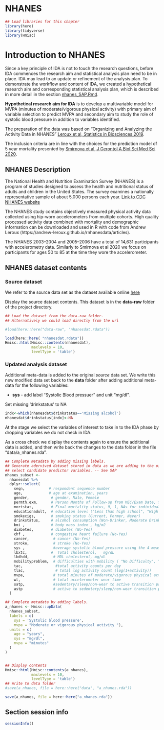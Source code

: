 # NHANES {-}


```r
## Load libraries for this chapter
library(here)
library(tidyverse)
library(Hmisc)
```

# Introduction to NHANES

Since a key principle of IDA is not to touch the research questions, before IDA commences the research aim and statistical analysis plan need to be in place. 
IDA may lead to an update or refinement of the analysis plan. To demonstrate the workflow and content of IDA, we created a hypothetical research aim and corresponding statistical analysis plan, which is described in more detail in the section [nhanes_SAP.Rmd](nhanes_SAP.Rmd).

**Hypothetical research aim for IDA** is to 
develop a multivariable model for MVPA (minutes of moderate/vigorous physical activity) with primary aim of variable selection to predict MVPA and secondary aim to study the role of systolic blood pressure in addition to variables identified.

The preparation of the data was based on "Organizing and Analyzing the Activity Data in NHANES"
  [Leroux et al, Statistics in Biosciences 2019](https://doi.org/10.1007/s12561-018-09229-9). 
  
The inclusion criteria are in line with the choices for the prediction model of 5 year mortality presented by [Smirnova et al, J Gerontol A Biol Sci Med Sci 2020](https://doi.org/10.1093/gerona/glz193).


## NHANES Description

The National Health and Nutrition Examination Survey (NHANES) is a program of studies designed to assess the health and nutritional status of adults and children in the United States. The survey examines a nationally representative sample of about 5,000 persons each year. [Link to CDC  NHANES website](https://www.cdc.gov/nchs/nhanes/about_nhanes.htm)

The NHANES study contains objectively measured physical activity data collected using hip-worn accelerometers from multiple cohorts. High quality processed activity data combined with mortality and demographic information can be downloaded and used in R with code from Andrew Leroux (https://andrew-leroux.github.io/rnhanesdata/articles).


The NHANES 2003–2004 and 2005–2006 have a total of 14,631 participants with accelerometry data. Similarly to Smirnova et al 2020 we focus on participants for ages 50 to 85 at the time they wore the accelerometer. 




## NHANES dataset contents

### Source dataset 

We refer to the source data set as the dataset available online [here](.... Github .....)

Display the source dataset contents. This dataset is in the **data-raw** folder of the project directory. 

```r
## Load the dataset from the data-raw folder. 
## Alternatively we could load directly from the url 

#load(here::here("data-raw", "nhanesdat.rdata"))

load(here::here( "nhanesdat.rdata"))
Hmisc::html(Hmisc::contents(nhanesdat),
            maxlevels = 10,
            levelType = 'table')
```


### Updated analysis dataset

Additional meta-data is added to the original *source* data set. We write this new modified data set back to the **data** folder after adding additional meta-data for the following variables:

* **sys** - add label "Systolic Blood pressuer" and unit "mg/dl". 


Set missing 'drinkstatus' to NA
```r
indx<-which(nhanesdat$drinkstatus=='Missing alcohol')
nhanesdat$drinkstatus[indx]<-NA
```

At the stage we select the variables of interest to take in to the IDA phase by dropping variables we do not check in IDA.

As a cross check we display the contents again to ensure the additional data is added, and then write back the changes to the data folder in the file "data/a_nhanes.rda". 

```r
## Complete metadata by adding missing labels. 
## Generate adervived dataset stored in data as we are adding to the oirginal source dataset obtained. 
## select candidate predictor variables. -- See SAP
nhanes_subset <-
  nhanesdat %>%
  dplyr::select(
    seqn,           # respondent sequence number
    age,            # age at examination, years
    gender,          # gender, Male, Female
    permth.exm,      # Person Months of Follow-up from MEC/Exam Date, follow-up time [years] =permth.exm/12
    mortstat,        # Final mortality status, 0, 1, NAs for individuals with follow up less than 5 years and alive)
    educationadult,  # education level ("Less than high school", "High school", "More than high school")
    smokecigs,       # smoking status (Current, Former, Never) 
    drinkstatus,     # alcohol consumption (Non-Drinker, Moderate Drinker, Heavy Drinker, Missing alcohol)
    bmi ,            # body mass index , kg/m2
    diabetes,        # diabetes (No-Yes)
    chf ,            # congestive heart failure (No-Yes)
    cancer,           # cancer (No-Yes)
    stroke,           # stroke (No-Yes)
    sys ,             #average systolic blood pressure using the 4 measurements, mmHg 
    lbxtc,           #  Total cholesterol,   mg/dL
    lbdhdd,           # HDL cholesterol, mg/dL 
    mobilityproblem,  # difficulties with mobility ( "No Difficulty", "Any Difficulty")
    tac,               #total activity counts per day
    tlac,              # total log activity count (log(1+activity))
    mvpa,             # total minutes of moderate/vigorous physical activity
    wt,               # total accelerometer wear time
    satp,             #sedentary/sleep/non-wear to active transition probability
    astp              # active to sedentary/sleep/non-wear transition probability
  )

## Complete metadata by adding labels.
a_nhanes <- Hmisc::upData(
  nhanes_subset,
  labels = c(
    sys = 'Systolic blood pressure',
    mvpa = "Moderate or vigorous physical activity "),
  units = c(
    age = "years",
    sys = "mg/dl",
    mvpa = "minutes"
  )
)


## Display contents
Hmisc::html(Hmisc::contents(a_nhanes),
            maxlevels = 10,
            levelType = 'table')
## Write to data folder
#save(a_nhanes, file = here::here("data", "a_nhanes.rda"))

save(a_nhanes, file = here::here("a_nhanes.rda"))
```

## Section session info

```r
sessionInfo()
```
